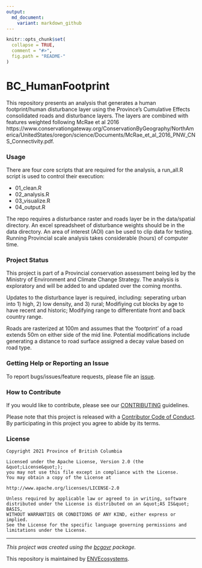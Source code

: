 ```yaml
---
output:
  md_document:
    variant: markdown_github
---
```


```r
knitr::opts_chunk$set(
  collapse = TRUE,
  comment = "#>",
  fig.path = "README-"
)
```

<!-- Add a project state badge
See https://github.com/BCDevExchange/Our-Project-Docs/blob/master/discussion/projectstates.md
If you have bcgovr installed and you use RStudio, click the 'Insert BCDevex Badge' Addin. -->

# BC_HumanFootprint

This repository presents an analysis that generates a human footprint/human disturbance layer using the Province's Cumulative Effects consolidated roads and disturbance layers. The layers are combined with features weighted following McRae et al 2016 https://www.conservationgateway.org/ConservationByGeography/NorthAmerica/UnitedStates/oregon/science/Documents/McRae_et_al_2016_PNW_CNS_Connectivity.pdf.

### Usage

There are four core scripts that are required for the analysis, a run_all.R script is used to control their execution:

- 01_clean.R
- 02_analysis.R
- 03_visualize.R
- 04_output.R

The repo requires a disturbance raster and roads layer be in the data/spatial directory. An excel spreadsheet of disturbance weights should be in the data directory. An area of interest (AOI) can be used to clip data for testing. Running Provincial scale analysis takes considerable (hours) of computer time.

### Project Status

This project is part of a Provincial conservation assessment being led by the Ministry of Environment and Climate Change Strategy. The analysis is exploratory and will be added to and updated over the coming months. 

Updates to the disturbance layer is required, including: seperating urban into 1) high, 2) low density, and 3) rural; Modifiying cut blocks by age to have recent and historic; Modifying range to differentiate front and back country range.

Roads are rasterized at 100m and assumes that the 'footprint' of a road extends 50m on either side of the mid line. Potential modifications include generating a distance to road surface assigned a decay value based on road type.

### Getting Help or Reporting an Issue

To report bugs/issues/feature requests, please file an [issue](https://github.com/bcgov/BC_HumanFootprint/issues/).

### How to Contribute

If you would like to contribute, please see our [CONTRIBUTING](CONTRIBUTING.md) guidelines.

Please note that this project is released with a [Contributor Code of Conduct](CODE_OF_CONDUCT.md). By participating in this project you agree to abide by its terms.

### License

```
Copyright 2021 Province of British Columbia

Licensed under the Apache License, Version 2.0 (the &quot;License&quot;);
you may not use this file except in compliance with the License.
You may obtain a copy of the License at

http://www.apache.org/licenses/LICENSE-2.0

Unless required by applicable law or agreed to in writing, software distributed under the License is distributed on an &quot;AS IS&quot; BASIS,
WITHOUT WARRANTIES OR CONDITIONS OF ANY KIND, either express or implied.
See the License for the specific language governing permissions and limitations under the License.
```

---
*This project was created using the [bcgovr](https://github.com/bcgov/bcgovr) package.* 

This repository is maintained by [ENVEcosystems](https://github.com/orgs/bcgov/teams/envecosystems/members). 

